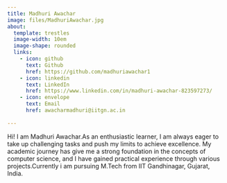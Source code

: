 ```yaml
---
title: Madhuri Awachar
image: files/MadhuriAwachar.jpg
about:
  template: trestles
  image-width: 10em
  image-shape: rounded
  links:
    - icon: github
      text: Github
      href: https://github.com/madhuriawachar1
    - icon: linkedin
      text: LinkedIn
      href: https://www.linkedin.com/in/madhuri-awachar-823597273/
    - icon: envelope
      text: Email
      href: awacharmadhuri@iitgn.ac.in
        
---
```



Hi! I am Madhuri Awachar.As an enthusiastic learner, I am always eager to take up challenging tasks and push my limits to achieve excellence. My academic journey has give me a strong foundation in the concepts of computer science, and I have gained practical experience through various projects.Currently i am pursuing M.Tech from IIT Gandhinagar, Gujarat, India.






